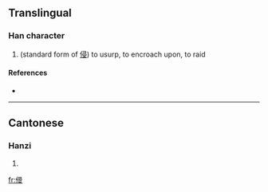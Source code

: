 ==Translingual==

===Han character===
{{Han char|rn=9|rad=人|as=10|sn=12|four=|canj=人尸一水 (OSME)}}

# (standard form of [[侵]]) to usurp, to encroach upon, to raid

====References====
* {{Han ref|kx=0112.120|hdz=10206.100|uh=3474|ud=13428}}

----

==Cantonese==

===Hanzi===
{{yue-hanzi|jyut=|y=chaam1, cham1}}

# {{defn|Cantonese}}

[[fr:㑴]]